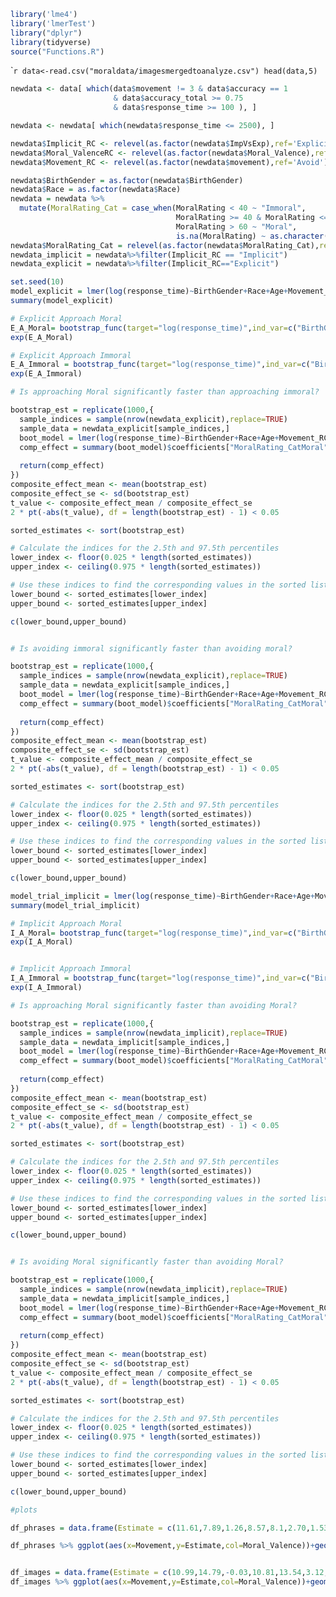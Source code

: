 ```{r}
library('lme4')
library('lmerTest')
library("dplyr")
library(tidyverse)
source("Functions.R")
```
````{r}
data<-read.csv("moraldata/imagesmergedtoanalyze.csv")
head(data,5)
```
```{r}
newdata <- data[ which(data$movement != 3 & data$accuracy == 1 
                       & data$accuracy_total >= 0.75 
                       & data$response_time >= 100 ), ]

newdata <- newdata[ which(newdata$response_time <= 2500), ]
```
```{r}
newdata$Implicit_RC <- relevel(as.factor(newdata$ImpVsExp),ref='Explicit')
newdata$Moral_ValenceRC <- relevel(as.factor(newdata$Moral_Valence),ref='Neutral')
newdata$Movement_RC <- relevel(as.factor(newdata$movement),ref='Avoid')
```
```{r}
newdata$BirthGender = as.factor(newdata$BirthGender)
newdata$Race = as.factor(newdata$Race)
newdata = newdata %>%
  mutate(MoralRating_Cat = case_when(MoralRating < 40 ~ "Immoral",
                                     MoralRating >= 40 & MoralRating <=60 ~ "Neutral",
                                     MoralRating > 60 ~ "Moral",
                                     is.na(MoralRating) ~ as.character(Moral_ValenceRC)))
newdata$MoralRating_Cat = relevel(as.factor(newdata$MoralRating_Cat),ref="Neutral")
newdata_implicit = newdata%>%filter(Implicit_RC == "Implicit")
newdata_explicit = newdata%>%filter(Implicit_RC=="Explicit")
```

```{r}
set.seed(10)
model_explicit = lmer(log(response_time)~BirthGender+Race+Age+Movement_RC*MoralRating_Cat+(1|participant),data=newdata_explicit)
summary(model_explicit)

# Explicit Approach Moral
E_A_Moral= bootstrap_func(target="log(response_time)",ind_var=c("BirthGender","Race","Age","Movement_RC*MoralRating_Cat"),group_var = "participant",dataset = newdata_explicit,coef_interest = c("Movement_RCApproach","MoralRating_CatMoral","Movement_RCApproach:MoralRating_CatMoral"))
exp(E_A_Moral)

# Explicit Approach Immoral
E_A_Immoral = bootstrap_func(target="log(response_time)",ind_var=c("BirthGender","Race","Age","Movement_RC*MoralRating_Cat"),group_var = "participant",dataset = newdata_explicit,coef_interest = c("Movement_RCApproach","MoralRating_CatImmoral","Movement_RCApproach:MoralRating_CatImmoral"))
exp(E_A_Immoral)

# Is approaching Moral significantly faster than approaching immoral?

bootstrap_est = replicate(1000,{
  sample_indices = sample(nrow(newdata_explicit),replace=TRUE)
  sample_data = newdata_explicit[sample_indices,]
  boot_model = lmer(log(response_time)~BirthGender+Race+Age+Movement_RC*MoralRating_Cat+(1|participant),data=sample_data)
  comp_effect = summary(boot_model)$coefficients["MoralRating_CatMoral","Estimate"]+summary(boot_model)$coefficients["Movement_RCApproach:MoralRating_CatMoral","Estimate"]-summary(boot_model)$coefficients["MoralRating_CatImmoral","Estimate"]-summary(boot_model)$coefficients["Movement_RCApproach:MoralRating_CatImmoral","Estimate"]
  
  return(comp_effect)
})
composite_effect_mean <- mean(bootstrap_est)
composite_effect_se <- sd(bootstrap_est)
t_value <- composite_effect_mean / composite_effect_se
2 * pt(-abs(t_value), df = length(bootstrap_est) - 1) < 0.05

sorted_estimates <- sort(bootstrap_est)

# Calculate the indices for the 2.5th and 97.5th percentiles
lower_index <- floor(0.025 * length(sorted_estimates))
upper_index <- ceiling(0.975 * length(sorted_estimates))

# Use these indices to find the corresponding values in the sorted list
lower_bound <- sorted_estimates[lower_index]
upper_bound <- sorted_estimates[upper_index]

c(lower_bound,upper_bound)


# Is avoiding immoral significantly faster than avoiding moral?

bootstrap_est = replicate(1000,{
  sample_indices = sample(nrow(newdata_explicit),replace=TRUE)
  sample_data = newdata_explicit[sample_indices,]
  boot_model = lmer(log(response_time)~BirthGender+Race+Age+Movement_RC*MoralRating_Cat+(1|participant),data=sample_data)
  comp_effect = summary(boot_model)$coefficients["MoralRating_CatMoral","Estimate"]-summary(boot_model)$coefficients["MoralRating_CatImmoral","Estimate"]
  
  return(comp_effect)
})
composite_effect_mean <- mean(bootstrap_est)
composite_effect_se <- sd(bootstrap_est)
t_value <- composite_effect_mean / composite_effect_se
2 * pt(-abs(t_value), df = length(bootstrap_est) - 1) < 0.05

sorted_estimates <- sort(bootstrap_est)

# Calculate the indices for the 2.5th and 97.5th percentiles
lower_index <- floor(0.025 * length(sorted_estimates))
upper_index <- ceiling(0.975 * length(sorted_estimates))

# Use these indices to find the corresponding values in the sorted list
lower_bound <- sorted_estimates[lower_index]
upper_bound <- sorted_estimates[upper_index]

c(lower_bound,upper_bound)

```

```{r}
model_trial_implicit = lmer(log(response_time)~BirthGender+Race+Age+Movement_RC*MoralRating_Cat+(1|participant),data=newdata_implicit)
summary(model_trial_implicit)

# Implicit Approach Moral
I_A_Moral= bootstrap_func(target="log(response_time)",ind_var=c("BirthGender","Race","Age","Movement_RC*MoralRating_Cat"),group_var = "participant",dataset = newdata_implicit,coef_interest = c("Movement_RCApproach","MoralRating_CatMoral","Movement_RCApproach:MoralRating_CatMoral"))
exp(I_A_Moral)


# Implicit Approach Immoral
I_A_Immoral = bootstrap_func(target="log(response_time)",ind_var=c("BirthGender","Race","Age","Movement_RC*MoralRating_Cat"),group_var = "participant",dataset = newdata_implicit,coef_interest = c("Movement_RCApproach","MoralRating_CatImmoral","Movement_RCApproach:MoralRating_CatImmoral"))
exp(I_A_Immoral)

# Is approaching Moral significantly faster than avoiding Moral?

bootstrap_est = replicate(1000,{
  sample_indices = sample(nrow(newdata_implicit),replace=TRUE)
  sample_data = newdata_implicit[sample_indices,]
  boot_model = lmer(log(response_time)~BirthGender+Race+Age+Movement_RC*MoralRating_Cat+(1|participant),data=sample_data)
  comp_effect = summary(boot_model)$coefficients["MoralRating_CatMoral","Estimate"]+summary(boot_model)$coefficients["Movement_RCApproach:MoralRating_CatMoral","Estimate"]-summary(boot_model)$coefficients["MoralRating_CatImmoral","Estimate"]-summary(boot_model)$coefficients["Movement_RCApproach:MoralRating_CatImmoral","Estimate"]
  
  return(comp_effect)
})
composite_effect_mean <- mean(bootstrap_est)
composite_effect_se <- sd(bootstrap_est)
t_value <- composite_effect_mean / composite_effect_se
2 * pt(-abs(t_value), df = length(bootstrap_est) - 1) < 0.05

sorted_estimates <- sort(bootstrap_est)

# Calculate the indices for the 2.5th and 97.5th percentiles
lower_index <- floor(0.025 * length(sorted_estimates))
upper_index <- ceiling(0.975 * length(sorted_estimates))

# Use these indices to find the corresponding values in the sorted list
lower_bound <- sorted_estimates[lower_index]
upper_bound <- sorted_estimates[upper_index]

c(lower_bound,upper_bound)


# Is avoiding Moral significantly faster than avoiding Moral?

bootstrap_est = replicate(1000,{
  sample_indices = sample(nrow(newdata_implicit),replace=TRUE)
  sample_data = newdata_implicit[sample_indices,]
  boot_model = lmer(log(response_time)~BirthGender+Race+Age+Movement_RC*MoralRating_Cat+(1|participant),data=sample_data)
  comp_effect = summary(boot_model)$coefficients["MoralRating_CatMoral","Estimate"]-summary(boot_model)$coefficients["MoralRating_CatImmoral","Estimate"]
  
  return(comp_effect)
})
composite_effect_mean <- mean(bootstrap_est)
composite_effect_se <- sd(bootstrap_est)
t_value <- composite_effect_mean / composite_effect_se
2 * pt(-abs(t_value), df = length(bootstrap_est) - 1) < 0.05

sorted_estimates <- sort(bootstrap_est)

# Calculate the indices for the 2.5th and 97.5th percentiles
lower_index <- floor(0.025 * length(sorted_estimates))
upper_index <- ceiling(0.975 * length(sorted_estimates))

# Use these indices to find the corresponding values in the sorted list
lower_bound <- sorted_estimates[lower_index]
upper_bound <- sorted_estimates[upper_index]

c(lower_bound,upper_bound)

```

```{r}

#plots

df_phrases = data.frame(Estimate = c(11.61,7.89,1.26,8.57,8.1,2.70,1.53,2.18,-0.48,-1.1), Moral_Valence = c("Moral","Immoral","Neutral","Moral","Immoral","Moral","Immoral","Neutral","Moral","Immoral"),Movement = c("Approach","Approach","Approach","Avoid","Avoid","Approach","Approach","Approach","Avoid","Avoid"), Lower_Bound = c(10.21,6.47,-0.06,6.98,6.47,1.46,0.032,0.09,-1.78,-2.41),Upper_Bound = c(13,9.38,3.07,10.13,9.7,3.97,2.73,3.46,0.08,0.02),ImpVsExp=c("Explicit","Explicit","Explicit","Explicit","Explicit","Implicit","Implicit","Implicit","Implicit","Implicit"))

df_phrases %>% ggplot(aes(x=Movement,y=Estimate,col=Moral_Valence))+geom_pointrange(aes(ymin = df_phrases$Lower_Bound, ymax = df_phrases$Upper_Bound),position = position_dodge(width = 0.3),size=1.5)+facet_grid(~ImpVsExp)+ylab("Percentage Change (+ values represent faster)")


df_images = data.frame(Estimate = c(10.99,14.79,-0.03,10.81,13.54,3.12,2.07,1.86,1.00,1.03), Moral_Valence = c("Moral","Immoral","Neutral","Moral","Immoral","Moral","Immoral","Neutral","Moral","Immoral"),Movement = c("Approach","Approach","Approach","Avoid","Avoid","Approach","Approach","Approach","Avoid","Avoid"), Lower_Bound = c(9.26,13.05,-2.54,8.89,11.80,1.88,0.07,0.06,-0.03,-0.03), Upper_Bound = c(12.71,16.55,1.89,12.68,15.24,4.36,3.38,3.31,2.33,2.34),ImpVsExp=c("Explicit","Explicit","Explicit","Explicit","Explicit","Implicit","Implicit","Implicit","Implicit","Implicit"))
df_images %>% ggplot(aes(x=Movement,y=Estimate,col=Moral_Valence))+geom_pointrange(aes(ymin = df_images$Lower_Bound, ymax = df_images$Upper_Bound),position = position_dodge(width = 0.3),size=1.5)+facet_grid(~ImpVsExp)+ylab("Percentage Change (+ values represent faster)")
```


